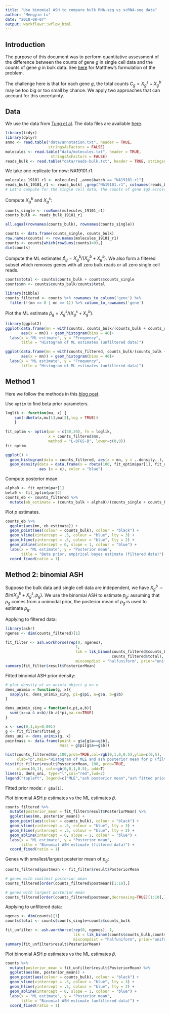 ```yaml
---
title: "Use binomial ASH to compare bulk RNA-seq vs scRNA-seq data"
author: "Mengyin Lu"
date: "2018-08-07"
output: workflowr::wflow_html
---
```


## Introduction

The purpose of this document was to perform quantitative assessment of the difference between the counts of gene $g$ in single cell data and the counts of gene $g$ in bulk data. See [here](https://stephens999.github.io/singlecell-ideas/bulk-vs-single.html) for Matthew's formulation of the problem.

The challenge here is that for each gene $g$, the total counts $C_g = X_g^s + X_g^b$ may be too big or too small by chance. We apply two approaches that can account for this uncertainty.


## Data

We use the data from [Tung et al](https://www.nature.com/articles/srep39921). The data files are available [here](https://github.com/jdblischak/singleCellSeq).

```r
library(tidyr)
library(dplyr)
anno <- read.table("data/annotation.txt", header = TRUE,
                   stringsAsFactors = FALSE)
molecules <- read.table("data/molecules.txt", header = TRUE,
                    stringsAsFactors = FALSE)
reads_bulk <- read.table("data/reads-bulk.txt", header = TRUE, stringsAsFactors = FALSE)
```

We take one replicate for now: NA19101.r1. 

```r
molecules_19101_r1 <- molecules[ ,anno$batch == "NA19101.r1"]
reads_bulk_19101_r1 <- reads_bulk[ ,grep("NA19101.r1", colnames(reads_bulk))]
# Let's compute for the single cell data, the counts of gene $g$ across all the individual cells. 
```

Compute $X_g^{b}$ and $X_g^s$:

```r
counts_single <- rowSums(molecules_19101_r1)
counts_bulk <- reads_bulk_19101_r1

all.equal(rownames(counts_bulk), rownames(counts_single))

counts <- data.frame(counts_single, counts_bulk)
row.names(counts) <- row.names(molecules_19101_r1)
counts <- counts[which(rowSums(counts)>0),]
dim(counts)
```

Compute the ML estimates $\hat{p}_g=X_g^{b}/(X_g^{b}+X_g^{s})$. We also form a filtered subset which removes genes with all zero bulk reads or all zero single cell reads.

```r
counts$total <- counts$counts_bulk + counts$counts_single
counts$mn <- counts$counts_bulk/counts$total

library(tibble) 
counts_filtered <- counts %>% rownames_to_column('gene') %>% 
  filter(!(mn == 0 | mn == 1)) %>% column_to_rownames('gene')
```

Plot the ML estimate $\hat{p}_g = X_g^s / (X_g^s + X_g^b)$.

```r
library(ggplot2)
ggplot(data.frame(mn = with(counts, counts_bulk/(counts_bulk + counts_single))),
       aes(x = mn)) + geom_histogram(bins = 40)+
  labs(x = "ML estimate", y = "Frequency",
       title = "Histogram of ML estimates (unfiltered data)")

ggplot(data.frame(mn = with(counts_filtered, counts_bulk/(counts_bulk + counts_single))),
       aes(x = mn)) + geom_histogram(bins = 40)+
  labs(x = "ML estimate", y = "Frequency",
       title = "Histogram of ML estimates (unfiltered data)")
```

## Method 1

Here we follow the methods in this [blog post](http://varianceexplained.org/r/empirical_bayes_baseball/).

Use `optim` to find beta prior parameters.

```r
loglik <- function(mu, x) { 
    sum(-dbeta(x,mu[1],mu[2],log = TRUE)) 
    } 
 
fit_optim <- optim(par = c(30,20), fn = loglik,
                   x = counts_filtered$mn, 
                   method = "L-BFGS-B", lower=c(0,0))
fit_optim

ggplot() +
  geom_histogram(data = counts_filtered, aes(x = mn, y = ..density..), bins = 40) +
  geom_density(data = data.frame(x = rbeta(100, fit_optim$par[1], fit_optim$par[2])), 
               aes (x = x), color = "blue")
```

Compute posterior mean.

```r
alpha0 <- fit_optim$par[1]
beta0 <- fit_optim$par[2]
counts_eb <- counts_filtered %>%
  mutate(eb_estimate = (counts_bulk + alpha0)/(counts_single + counts_bulk + alpha0 + beta0))
```

Plot $p$ estimates.

```r
counts_eb %>%
  ggplot(aes(mn, eb_estimate)) +
  geom_point(aes(colour = counts_bulk), colour = "black") +
  geom_vline(xintercept = .5, colour = "blue", lty = 3) + 
  geom_hline(yintercept = .5, colour = "blue", lty = 2) +
  geom_abline(intercept = 0, slope = 1, colour = "blue") +
  labs(x = "ML estimate", y = "Posterior mean",
       title = "Beta prior, empirical bayes estimate (filtered data)") +
  coord_fixed(ratio = 1)
```


## Method 2: binomial ASH

Suppose the bulk data and single cell data are independent, we have $X_g^b\sim Bin(X_g^b+X_g^s, p_g)$. We use the binomial ASH to estimate $p_g$: assuming that $p_g$ comes from a unimodal prior, the posterior mean of $p_g$ is used to estimate $p_g$.  

Applying to filtered data:

```r
library(ashr)
ngenes <- dim(counts_filtered)[1]

fit_filter <- ash.workhorse(rep(0, ngenes), 
                               1, 
                               lik = lik_binom(counts_filtered$counts_bulk, 
                                               counts_filtered$total),
                               mixcompdist = "halfuniform", prior="uniform")
summary(fit_filter$result$PosteriorMean)
```

Fitted binomial ASH prior density:

```r
# plot density of an unimix object g on x
dens_unimix = function(g, x){
  sapply(x, dens_unimix_sing, pi=g$pi, a=g$a, b=g$b)
}

dens_unimix_sing = function(x,pi,a,b){
  sum((x>=a & x<b)/(b-a)*pi,na.rm=TRUE)
}

x <- seq(0,1,by=0.001)
g <- fit_filter$fitted_g
dens_uni <- dens_unimix(g, x)
pointmass <- data.frame(point = g$a[g$a==g$b],
                        mass = g$pi[g$a==g$b])

hist(counts_filtered$mn,100,prob=TRUE,col=rgb(0,1,0,0.5),ylim=c(0,5),
     xlab="p",main="Histogram of MLE and ash posterior mean for p (filterd data)")
hist(fit_filter$result$PosteriorMean, 100, prob=TRUE,
     xlim=c(0,1), col=rgb(0,0,1,0.5), add=T)
lines(x, dens_uni, type="l",col="red",lwd=2)
legend("topleft", legend=c("MLE","ash posterior mean","ash fitted prior"), col=c(rgb(0,1,0,0.5),rgb(0,0,1,0.5),2), pt.cex=2, pch=15 )
```

Fitted prior mode: `r g$a[1]`.

Plot binomial ASH $p$ estimates vs the ML estimates $\hat{p}$.

```r
counts_filtered %>% 
  mutate(posterior_mean = fit_filter$result$PosteriorMean) %>%
  ggplot(aes(mn, posterior_mean)) +
  geom_point(aes(colour = counts_bulk), colour = "black") +
  geom_vline(xintercept = .5, colour = "blue", lty = 3) + 
  geom_hline(yintercept = .5, colour = "blue", lty = 2) +
  geom_abline(intercept = 0, slope = 1, colour = "blue") +
  labs(x = "ML estimate", y = "Posterior mean",
       title = "Binomial ASH estimate (filtered data)") +
  coord_fixed(ratio = 1)
```

Genes with smallest/largest posterior mean of $p_g$:

```r
counts_filtered$postmean <- fit_filter$result$PosteriorMean

# genes with smallest posterior mean
counts_filtered[order(counts_filtered$postmean)[1:10],]

# genes with largest posterior mean
counts_filtered[order(counts_filtered$postmean,decreasing=TRUE)[1:10],]
```

Applying to unfiltered data:

```r
ngenes <- dim(counts)[1]
counts$total <- counts$counts_single+counts$counts_bulk

fit_unfilter <- ash.workhorse(rep(0, ngenes), 1,
                              lik = lik_binom(counts$counts_bulk,counts$total),
                              mixcompdist = "halfuniform", prior="uniform")
summary(fit_unfilter$result$PosteriorMean)
```

Plot binomial ASH $p$ estimates vs the ML estimates $\hat{p}$.

```r
counts %>% 
  mutate(posterior_mean = fit_unfilter$result$PosteriorMean) %>%
  ggplot(aes(mn, posterior_mean)) +
  geom_point(aes(colour = counts_bulk), colour = "black") +
  geom_vline(xintercept = .5, colour = "blue", lty = 3) + 
  geom_hline(yintercept = .5, colour = "blue", lty = 2) +
  geom_abline(intercept = 0, slope = 1, colour = "blue") +
  labs(x = "ML estimate", y = "Posterior mean",
       title = "Binomial ASH estimate (unfiltered data)") +
  coord_fixed(ratio = 1)
```

